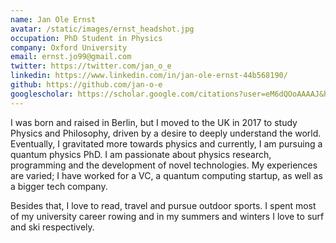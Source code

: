 ```yaml
---
name: Jan Ole Ernst
avatar: /static/images/ernst_headshot.jpg
occupation: PhD Student in Physics
company: Oxford University
email: ernst.jo99@gmail.com
twitter: https://twitter.com/jan_o_e
linkedin: https://www.linkedin.com/in/jan-ole-ernst-44b568190/
github: https://github.com/jan-o-e
googlescholar: https://scholar.google.com/citations?user=eM6dQOoAAAAJ&hl=de
---
```


I was born and raised in Berlin, but I moved to the UK in 2017 to study Physics and Philosophy, driven by a desire to deeply understand the world. Eventually, I gravitated more towards physics and currently, I am pursuing a quantum physics PhD. I am passionate about physics research, programming and the development of novel technologies. My experiences are varied; I have worked for a VC, a quantum computing startup, as well as a bigger tech company.

Besides that, I love to read, travel and pursue outdoor sports. I spent most of my university career rowing and in my summers and winters I love to surf and ski respectively. 


